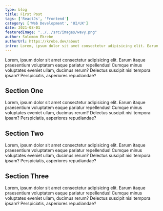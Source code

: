 ```yaml
---
type: blog
title: First Post
tags: ['ReactJs', 'Frontend']
category: ['Web Development', 'UI/UX']
date: 2021-08-01
featuredImage: "../../src/images/wavy.png"
author: Solomon Ekrebe
authorUrl: https://krebe.dev/about
intro: Lorem, ipsum dolor sit amet consectetur adipisicing elit. Earum itaque praesentium voluptatem eaque pariatur repellendus! Cumque minus voluptates eveniet
---
```


Lorem, ipsum dolor sit amet consectetur adipisicing elit. Earum itaque 
praesentium voluptatem eaque pariatur repellendus! Cumque minus voluptates eveniet 
ullam, ducimus rerum? Delectus suscipit nisi tempora ipsam? Perspiciatis, asperiores 
repudiandae?

## Section One
Lorem, ipsum dolor sit amet consectetur adipisicing elit. Earum itaque 
praesentium voluptatem eaque pariatur repellendus! Cumque minus voluptates eveniet 
ullam, ducimus rerum? Delectus suscipit nisi tempora ipsam? Perspiciatis, asperiores 
repudiandae?

## Section Two
Lorem, ipsum dolor sit amet consectetur adipisicing elit. Earum itaque 
praesentium voluptatem eaque pariatur repellendus! Cumque minus voluptates eveniet 
ullam, ducimus rerum? Delectus suscipit nisi tempora ipsam? Perspiciatis, asperiores 
repudiandae?

## Section Three
Lorem, ipsum dolor sit amet consectetur adipisicing elit. Earum itaque 
praesentium voluptatem eaque pariatur repellendus! Cumque minus voluptates eveniet 
ullam, ducimus rerum? Delectus suscipit nisi tempora ipsam? Perspiciatis, asperiores 
repudiandae?